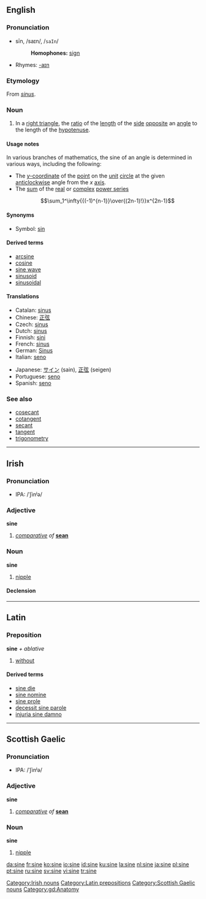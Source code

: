 {{see|Sine}}
==English==

===Pronunciation===
*sīn, /saɪn/, /<tt>saIn</tt>/
*:'''Homophones:''' [[sign]]
*Rhymes: [[Rhymes:English:-aɪn|-aɪn]]

===Etymology===
From {{L.}} ''[[sinus]]''.

===Noun===
{{en-noun}}
{{wikipedia|Trigonometric function|Sine}}

# {{context|trigonometry|mathematics}} In a [[right triangle]], the [[ratio]] of the [[length]] of the [[side]] [[opposite]] an [[angle]] to the length of the [[hypotenuse]].

====Usage notes====
In various branches of mathematics, the sine of an angle is determined in various ways, including the following:
* The [[y-coordinate|''y''-coordinate]] of the [[point]] on the [[unit]] [[circle]] at the given [[anticlockwise]] angle from the ''x'' [[axis]].
* The [[sum]] of the [[real]] or [[complex]] [[power series]]
*:<math>\sum_1^\infty{{(-1)^{n-1}}\over{(2n-1)!}}x^{2n-1}</math>

====Synonyms====
* Symbol: [[sin]]

====Derived terms====
*[[arcsine]]
*[[cosine]]
*[[sine wave]]
*[[sinusoid]]
*[[sinusoidal]]

====Translations====
{{trans-top|trigonometric function}}
*Catalan: [[sinus#Catalan|sinus]] {{m}}
*Chinese: [[正弦]]
*Czech: [[sinus#Czech|sinus]] {{m}}
*Dutch: [[sinus#Dutch|sinus]] {{m}}
*Finnish: [[sini]]
*French: [[sinus#French|sinus]] {{m}}
*German: [[Sinus#German|Sinus]] {{m}}
*Italian: [[seno#Italian|seno]] {{m}}
{{trans-mid}}
*Japanese: [[サイン]] (sain), [[正弦]] (seigen)
*Portuguese: [[seno#Portuguese|seno]] {{m}}
*Spanish: [[seno#Spanish|seno]] {{m}}
{{trans-bottom}}

===See also===
*[[cosecant]]
*[[cotangent]]
*[[secant]]
*[[tangent]]
*[[trigonometry]]

----

==Irish==

===Pronunciation===
*IPA: /ˈʃinʲə/

===Adjective===
'''sine'''

# ''[[comparative]] of'' '''[[sean#Irish|sean]]'''

===Noun===
'''sine''' {{f}}

# [[nipple]]

====Declension====
{{ga noun f4|si|ne|ní}}

[[Category:Irish nouns]]

----

==Latin==

===Preposition===
'''sine''' ''+ ablative''

# [[without]]

====Derived terms====
*[[sine die]]
* [[sine nomine]]
*[[sine prole]]
*[[decessit sine parole]]
*[[injuria sine damno]]

[[Category:Latin prepositions]]

----

==Scottish Gaelic==

===Pronunciation===
*IPA: /ˈʃinʲə/

===Adjective===
'''sine'''

# ''[[comparative]] of'' '''[[sean#Irish|sean]]'''

===Noun===
'''sine''' {{f}}

# [[nipple]]

[[Category:Scottish Gaelic nouns]]
[[Category:gd:Anatomy]]

[[da:sine]]
[[fr:sine]]
[[ko:sine]]
[[io:sine]]
[[id:sine]]
[[ku:sine]]
[[la:sine]]
[[nl:sine]]
[[ja:sine]]
[[pl:sine]]
[[pt:sine]]
[[ru:sine]]
[[sv:sine]]
[[vi:sine]]
[[tr:sine]]